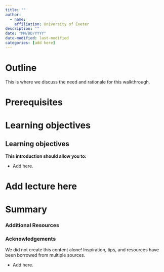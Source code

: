 ```yaml
---
title: ""
author: 
  - name:
    affiliation: University of Exeter
description: ""
date: "MM/DD/YYYY"
date-modified: last-modified
categories: [add here]
---
```


# Outline

This is where we discuss the need and rationale for this walkthrough.

# Prerequisites

# Learning objectives

::: callout-note
# Learning objectives

**This introduction should allow you to:**

-   Add here.
:::

# Add lecture here

# Summary

### Additional Resources

### Acknowledgements

We did not create this content alone! Inspiration, tips, and resources have been borrowed from multiple sources.

-   Add here.

